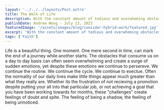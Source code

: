 ```yaml
---
layout: '../../../layouts/Post.astro'
title: The Walk of Life
description: With the constant amount of tedious and overwheming obstacles we face throughout our lives it is important to stay positive and remind ourselves about pereservance
publishDate: Andrew Wong - July 13, 2023
featuredImage: '/assets/images/blog/consider-hybrid-work/featured.jpg'
excerpt: 'With the constant amount of tedious and overwheming obstacles we face throughout our lives it is important to stay positive and remind ourselves about pereservance'
tags: ['Faith']
---
```



Life is a beautiful thing. One moment. One mere second in time, can mark the end of a journey while another starts. The obstacles that consume us on a day to day basis can often seem overwhelming and create a surge of sudden emotions, yet despite these emotions we continue to persereve. We continue the routine. We continue the cycle. We continue to exectue. Often the normality of our daily lives make little things appear much greater than what they really are. Whether its the frustration of not recieving a promotion despite putting your all into that particular job, or not achieving a goal that you have been working towards for months, these "challenges" create feelings of doubt and spite. The feeling of being a shadow, the feeling of being unnoticed. 
